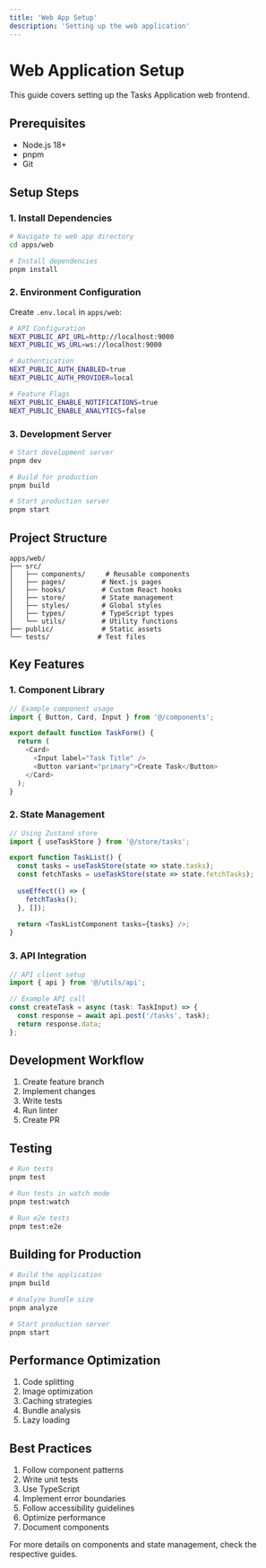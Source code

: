 ```yaml
---
title: 'Web App Setup'
description: 'Setting up the web application'
---
```


# Web Application Setup

This guide covers setting up the Tasks Application web frontend.

## Prerequisites

- Node.js 18+
- pnpm
- Git

## Setup Steps

### 1. Install Dependencies

```bash
# Navigate to web app directory
cd apps/web

# Install dependencies
pnpm install
```

### 2. Environment Configuration

Create `.env.local` in `apps/web`:

```bash
# API Configuration
NEXT_PUBLIC_API_URL=http://localhost:9000
NEXT_PUBLIC_WS_URL=ws://localhost:9000

# Authentication
NEXT_PUBLIC_AUTH_ENABLED=true
NEXT_PUBLIC_AUTH_PROVIDER=local

# Feature Flags
NEXT_PUBLIC_ENABLE_NOTIFICATIONS=true
NEXT_PUBLIC_ENABLE_ANALYTICS=false
```

### 3. Development Server

```bash
# Start development server
pnpm dev

# Build for production
pnpm build

# Start production server
pnpm start
```

## Project Structure

```
apps/web/
├── src/
│   ├── components/     # Reusable components
│   ├── pages/         # Next.js pages
│   ├── hooks/         # Custom React hooks
│   ├── store/         # State management
│   ├── styles/        # Global styles
│   ├── types/         # TypeScript types
│   └── utils/         # Utility functions
├── public/            # Static assets
└── tests/            # Test files
```

## Key Features

### 1. Component Library

```typescript
// Example component usage
import { Button, Card, Input } from '@/components';

export default function TaskForm() {
  return (
    <Card>
      <Input label="Task Title" />
      <Button variant="primary">Create Task</Button>
    </Card>
  );
}
```

### 2. State Management

```typescript
// Using Zustand store
import { useTaskStore } from '@/store/tasks';

export function TaskList() {
  const tasks = useTaskStore(state => state.tasks);
  const fetchTasks = useTaskStore(state => state.fetchTasks);
  
  useEffect(() => {
    fetchTasks();
  }, []);
  
  return <TaskListComponent tasks={tasks} />;
}
```

### 3. API Integration

```typescript
// API client setup
import { api } from '@/utils/api';

// Example API call
const createTask = async (task: TaskInput) => {
  const response = await api.post('/tasks', task);
  return response.data;
};
```

## Development Workflow

1. Create feature branch
2. Implement changes
3. Write tests
4. Run linter
5. Create PR

## Testing

```bash
# Run tests
pnpm test

# Run tests in watch mode
pnpm test:watch

# Run e2e tests
pnpm test:e2e
```

## Building for Production

```bash
# Build the application
pnpm build

# Analyze bundle size
pnpm analyze

# Start production server
pnpm start
```

## Performance Optimization

1. Code splitting
2. Image optimization
3. Caching strategies
4. Bundle analysis
5. Lazy loading

## Best Practices

1. Follow component patterns
2. Write unit tests
3. Use TypeScript
4. Implement error boundaries
5. Follow accessibility guidelines
6. Optimize performance
7. Document components

<Note>
  For more details on components and state management, check the respective guides.
</Note> 